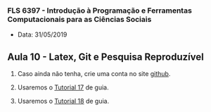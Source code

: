 ###  FLS 6397 - Introdução à Programação e Ferramentas Computacionais para as Ciências Sociais

- Data: 31/05/2019

## Aula 10 - Latex, Git e Pesquisa Reproduzível

1. Caso ainda não tenha, crie uma conta no site [github](https://github.com/).

2. Usaremos o [Tutorial 17](https://jonnyphillips.github.io/FLS6397_2019/tutorials/tutorial17.html) de guia.

2. Usaremos o [Tutorial 18](https://jonnyphillips.github.io/FLS6397_2019/tutorials/tutorial18.html) de guia.
